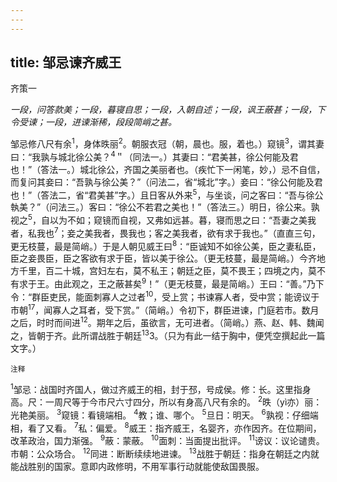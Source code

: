 ```yaml
---
---
---
```

title: 邹忌谏齐威王
---



齐策一

*一段，问答款美；一段，暮寝自思；一段，入朝自述；一段，讽王蔽甚；一段，下令受谏；一段，进谏渐稀，段段简峭之甚。*

邹忌修八尺有余<sup>1</sup>，身体昳丽<sup>2</sup>。朝服衣冠（朝，晨也。服，着也。）窥镜<sup>3</sup>，谓其妻曰：“我孰与城北徐公美？<sup>4</sup>＂（同法一。）其妻曰：“君美甚，徐公何能及君也！”（答法一。）城北徐公，齐国之美丽者也。（疾忙下一闲笔，妙，）忌不自信，而复问其妾曰：“吾孰与徐公美？”（问法二，省“城北”字。）妾曰：“徐公何能及君也！”（答法二，省“君美甚”字。）且日客从外来<sup>5</sup>，与坐谈，问之客曰：“吾与徐公執美？”（问法三。）客曰：“徐公不若君之美也！”（答法三。）明日，徐公来。孰视之<sup>5</sup>，自以为不如；窥镜而自视，又弗如远甚。暮，寝而思之曰：“吾妻之美我者，私我也<sup>7</sup>；妾之美我者，畏我也；客之美我者，欲有求于我也。”（直直三句，更无枝蔓，最是简峭。）于是人朝见威王曰<sup>8</sup>：“臣诚知不如徐公美，臣之妻私臣，臣之妾畏臣，臣之客欲有求于臣，皆以美于徐公。（更无枝蔓，最是简峭。）今齐地方千里，百二十城，宫妇左右，莫不私王；朝廷之臣，莫不畏王；四境之内，莫不有求于王。由此观之，王之蔽甚矣<sup>9</sup>！”（更无枝蔓，最是简峭。）王曰：“善。”乃下令：“群臣吏民，能面刺寡人之过者<sup>10</sup>，受上赏；书谏寡人者，受中赏；能谤议于市朝<sup>17</sup>，闻寡人之耳者，受下赏。”（简峭。）令初下，群臣进谏，门庭若市。数月之后，时时而间进<sup>12</sup>。期年之后，虽欲言，无可进者。（简峭。）燕、赵、韩、魏闻之，皆朝于齐。此所谓战胜于朝廷<sup>13</sup>3。（只为有此一结于胸中，便凭空撰起此一篇文字。）

<sup>注释</sup>

<sup>1</sup>邹忌：战国时齐国人，做过齐威王的相，封于邳，号成侯。修：长。这里指身高。尺：一周尺等于今市尺六寸四分，所以有身高八尺有余的。
<sup>2</sup>昳（yì亦）丽：光艳美丽。
<sup>3</sup>窥镜：看镜端相。
<sup>4</sup>教；谁、哪个。
<sup>5</sup>旦日：明天。
<sup>6</sup>孰视：仔细端相，看了又看。
<sup>7</sup>私：偏爱。
<sup>8</sup>威王：指齐威王，名婴齐，亦作因齐。在位期间，改革政治，国力渐强。
<sup>9</sup>蔽：蒙蔽。
<sup>10</sup>面刺：当面提出批评。
<sup>11</sup>谤议：议论谴贵。市朝：公众场合。
<sup>12</sup>同进：断断续续地进谏。
<sup>13</sup>战胜于朝廷：指身在朝廷之内就能战胜别的国家。意即内政修明，不用军事行动就能使敌国畏服。